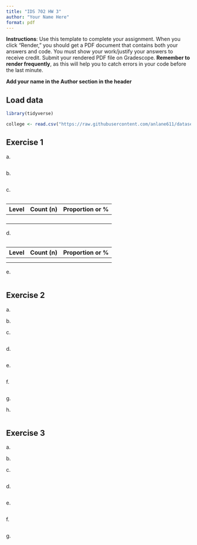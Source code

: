 ```yaml
---
title: "IDS 702 HW 3"
author: "Your Name Here"
format: pdf
---
```


**Instructions**: Use this template to complete your assignment. When you click "Render," you should get a PDF document that contains both your answers and code. You must show your work/justify your answers to receive credit. Submit your rendered PDF file on Gradescope. **Remember to render frequently**, as this will help you to catch errors in your code before the last minute.

**Add your name in the Author section in the header**

## Load data

```r
library(tidyverse)

college <- read.csv("https://raw.githubusercontent.com/anlane611/datasets/refs/heads/main/colleges.csv")
```

## Exercise 1

a\.

```r

```

b\.

```r

```

c\.

```r

```

| Level | Count (n) | Proportion or % |
|-------|-----------|-----------------|
|       |           |                 |
|       |           |                 |
|       |           |                 |
|       |           |                 |

d\.

```r

```

| Level | Count (n) | Proportion or % |
|-------|-----------|-----------------|
|       |           |                 |
|       |           |                 |

e\.

```r


```

## Exercise 2

a\.

b\.

c\.

```r

```

d\.

```r

```

e\.

```r

```

f\.

```r

```

g\.

h\.

```r

```

## Exercise 3

a\.

b\.

c\.

```r

```

d\.

```r

```

e\.

```r

```

f\.

```r

```

g\.
